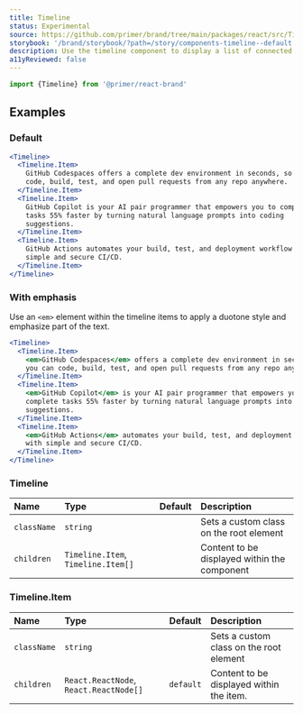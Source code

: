 ```yaml
---
title: Timeline
status: Experimental
source: https://github.com/primer/brand/tree/main/packages/react/src/Timeline/Timeline.tsx
storybook: '/brand/storybook/?path=/story/components-timeline--default'
description: Use the timeline component to display a list of connected items as vertical timeline.
a11yReviewed: false
---
```




```js
import {Timeline} from '@primer/react-brand'
```

## Examples

### Default

```jsx live
<Timeline>
  <Timeline.Item>
    GitHub Codespaces offers a complete dev environment in seconds, so you can
    code, build, test, and open pull requests from any repo anywhere.
  </Timeline.Item>
  <Timeline.Item>
    GitHub Copilot is your AI pair programmer that empowers you to complete
    tasks 55% faster by turning natural language prompts into coding
    suggestions.
  </Timeline.Item>
  <Timeline.Item>
    GitHub Actions automates your build, test, and deployment workflow with
    simple and secure CI/CD.
  </Timeline.Item>
</Timeline>
```

### With emphasis

Use an `<em>` element within the timeline items to apply a duotone style and emphasize part of the text.

```jsx live
<Timeline>
  <Timeline.Item>
    <em>GitHub Codespaces</em> offers a complete dev environment in seconds, so
    you can code, build, test, and open pull requests from any repo anywhere.
  </Timeline.Item>
  <Timeline.Item>
    <em>GitHub Copilot</em> is your AI pair programmer that empowers you to
    complete tasks 55% faster by turning natural language prompts into coding
    suggestions.
  </Timeline.Item>
  <Timeline.Item>
    <em>GitHub Actions</em> automates your build, test, and deployment workflow
    with simple and secure CI/CD.
  </Timeline.Item>
</Timeline>
```

### Timeline

| Name        | Type                               | Default | Description                                  |
| :---------- | :--------------------------------- | :-----: | :------------------------------------------- |
| `className` | `string`                           |         | Sets a custom class on the root element      |
| `children`  | `Timeline.Item`, `Timeline.Item[]` |         | Content to be displayed within the component |

### Timeline.Item

| Name        | Type                                   |  Default  | Description                              |
| :---------- | :------------------------------------- | :-------: | :--------------------------------------- |
| `className` | `string`                               |           | Sets a custom class on the root element  |
| `children`  | `React.ReactNode`, `React.ReactNode[]` | `default` | Content to be displayed within the item. |
